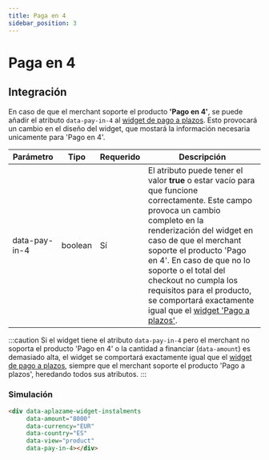 ```yaml
---
title: Paga en 4
sidebar_position: 3
---
```


# Paga en 4

## Integración
En caso de que el merchant soporte el producto **'Pago en 4'**, se puede añadir el atributo `data-pay-in-4` al [widget de pago a plazos](../installment-payment). Esto provocará un cambio en el diseño del widget, que mostará la información necesaria unicamente para 'Pago en 4'.



|<t id="table.parameter">Parámetro</t> | <t id="table.type">Tipo</t> | <t id="table.required">Requerido</t> | <t id="table.description">Descripción</t>|
|---------|---------|---------|---------|
|data-pay-in-4 | boolean | Sí | El atributo puede tener el valor **true** o estar vacío para que funcione correctamente. Este campo provoca un cambio completo en la renderización del widget en caso de que el merchant soporte el producto 'Pago en 4'. En caso de que no lo soporte o el total del checkout no cumpla los requisitos para el producto, se comportará exactamente igual que el [widget 'Pago a plazos'](../installment-payment).


:::caution
  Si el widget tiene el atributo `data-pay-in-4` pero el merchant no soporta el producto 'Pago en 4' o la cantidad a financiar (`data-amount`) es demasiado alta, el widget se comportará exactamente igual que el [widget de pago a plazos](../installment-payment), siempre que el merchant soporte el producto 'Pago a plazos', heredando todos sus atributos.
:::

### Simulación

<div className="widget-container" style={{ minHeight: '110px' }}>
  <div
    data-aplazame-widget-instalments
    data-amount="8000"
    data-currency="EUR"
    data-country="ES"
    data-type="button"
    data-pay-in-4></div>
</div>

``` html
<div data-aplazame-widget-instalments
     data-amount="8000"
     data-currency="EUR"
     data-country="ES"
     data-view="product"
     data-pay-in-4></div>
```


